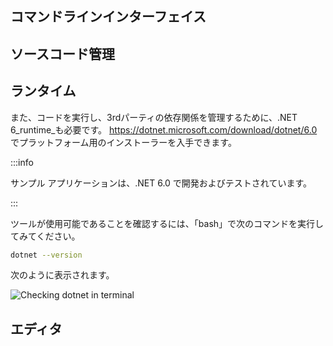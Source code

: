
## コマンドラインインターフェイス

<CliSetup />

## ソースコード管理

<GitSetup />

## ランタイム

また、コードを実行し、3rdパーティの依存関係を管理するために、.NET 6_runtime_も必要です。
https://dotnet.microsoft.com/download/dotnet/6.0 でプラットフォーム用のインストーラーを入手できます。



:::info

サンプル アプリケーションは、.NET 6.0 で開発およびテストされています。


:::



ツールが使用可能であることを確認するには、「bash」で次のコマンドを実行してみてください。

```bash
dotnet --version
```

次のように表示されます。

![Checking dotnet in terminal](dotnet.webp)

## エディタ

<VSCodeSetup />
